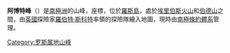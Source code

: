 {{Coord|77|26|S|167|0|E|display=title}}

'''阿博特峰'''（{{lang-en|Abbott Peak}}）是[[南極洲|南極洲]]的山峰，座標''{{Coord|77|26|S|167|0|E}}''，位於[[羅斯島|羅斯島]]，處於[[埃里伯斯火山|埃里伯斯火山]]和[[伯德山|伯德山]]之間，由[[英國|英國]]探險家[[羅伯特·斯科特|羅伯特·斯科特]]率領的探險隊繪入地圖，現時由[[南極條約體系|南極條約體系]]管理。

{{DEFAULTSORT:Abbott Peak}}
[[Category:罗斯属地山峰|Category:罗斯属地山峰]]


{{RossIsland-geo-stub}}